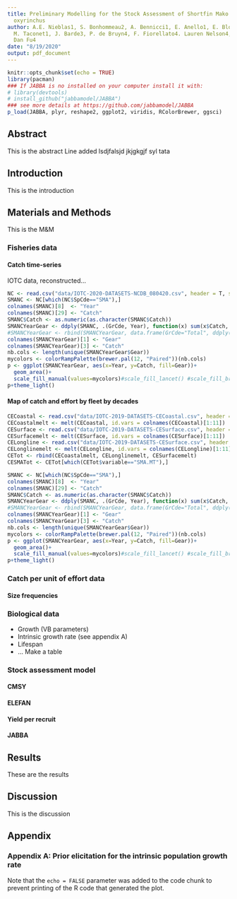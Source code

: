```yaml
---
title: Preliminary Modelling for the Stock Assessment of Shortfin Mako Shark, Isurus
  oxyrinchus
author: A.E. Nieblas1, S. Bonhommeau2, A. Bennicci1, E. Anello1, E. Blondel1, A. Ellenbroek1,
  M. Taconet1, J. Barde3, P. de Bruyn4, F. Fiorellato4. Lauren Nelson4, Emmanuel Chassot4,
  Dan Fu4
date: "8/19/2020"
output: pdf_document
---
```


```r
knitr::opts_chunk$set(echo = TRUE)
library(pacman)
### If JABBA is no installed on your computer install it with:
# library(devtools)
# install_github("jabbamodel/JABBA")
### see more details at https://github.com/jabbamodel/JABBA
p_load(JABBA, plyr, reshape2, ggplot2, viridis, RColorBrewer, ggsci)
```

## Abstract
This is the abstract
Line added
lsdjfalsjd
jkjgkgjf syl
tata

## Introduction
This is the introduction

## Materials and Methods
This is the M&M

### Fisheries data
#### Catch time-series
IOTC data, reconstructed...


```r
NC <- read.csv("data/IOTC-2020-DATASETS-NCDB_080420.csv", header = T, stringsAsFactors = F)
SMANC <- NC[which(NC$SpCde=="SMA"),]
colnames(SMANC)[8]  <- "Year"
colnames(SMANC)[29] <- "Catch"
SMANC$Catch <- as.numeric(as.character(SMANC$Catch))
SMANCYearGear <- ddply(SMANC, .(GrCde, Year), function(x) sum(x$Catch, na.rm=T))
#SMANCYearGear <- rbind(SMANCYearGear, data.frame(GrCde="Total", ddply(SMANC, .(Year), function(x) sum(x$Catch, na.rm=T))))
colnames(SMANCYearGear)[1] <- "Gear"
colnames(SMANCYearGear)[3] <- "Catch"
nb.cols <- length(unique(SMANCYearGear$Gear))
mycolors <- colorRampPalette(brewer.pal(12, "Paired"))(nb.cols)
p <- ggplot(SMANCYearGear, aes(x=Year, y=Catch, fill=Gear))+
  geom_area()+
  scale_fill_manual(values=mycolors)#scale_fill_lancet() #scale_fill_brewer(palette = brewer.pal(14, "RdYlBu")) #scale_fill_viridis(discrete = TRUE)
p+theme_light()
```
#### Map of catch and effort by fleet by decades

```r
CECoastal <- read.csv("data/IOTC-2019-DATASETS-CECoastal.csv", header = T, stringsAsFactors = F)
CECoastalmelt <- melt(CECoastal, id.vars = colnames(CECoastal)[1:11])
CESurface <- read.csv("data/IOTC-2019-DATASETS-CESurface.csv", header = T, stringsAsFactors = F)
CESurfacemelt <- melt(CESurface, id.vars = colnames(CESurface)[1:11])
CELongline <- read.csv("data/IOTC-2019-DATASETS-CESurface.csv", header = T, stringsAsFactors = F)
CELonglinemelt <- melt(CELongline, id.vars = colnames(CELongline)[1:11])
CETot <- rbind(CECoastalmelt, CELonglinemelt, CESurfacemelt)
CESMATot <- CETot[which(CETot$variable=="SMA.MT"),]

SMANC <- NC[which(NC$SpCde=="SMA"),]
colnames(SMANC)[8]  <- "Year"
colnames(SMANC)[29] <- "Catch"
SMANC$Catch <- as.numeric(as.character(SMANC$Catch))
SMANCYearGear <- ddply(SMANC, .(GrCde, Year), function(x) sum(x$Catch, na.rm=T))
#SMANCYearGear <- rbind(SMANCYearGear, data.frame(GrCde="Total", ddply(SMANC, .(Year), function(x) sum(x$Catch, na.rm=T))))
colnames(SMANCYearGear)[1] <- "Gear"
colnames(SMANCYearGear)[3] <- "Catch"
nb.cols <- length(unique(SMANCYearGear$Gear))
mycolors <- colorRampPalette(brewer.pal(12, "Paired"))(nb.cols)
p <- ggplot(SMANCYearGear, aes(x=Year, y=Catch, fill=Gear))+
  geom_area()+
  scale_fill_manual(values=mycolors)#scale_fill_lancet() #scale_fill_brewer(palette = brewer.pal(14, "RdYlBu")) #scale_fill_viridis(discrete = TRUE)
p+theme_light()
```

### Catch per unit of effort data

#### Size frequencies

### Biological data
- Growth (VB parameters)
- Intrinsic growth rate (see appendix A)
- Lifespan
- ...
Make a table

### Stock assessment model

#### CMSY

#### ELEFAN

#### Yield per recruit

#### JABBA




## Results
These are the results

## Discussion
This is the discussion

## Appendix

### Appendix A: Prior elicitation for the intrinsic population growth rate





Note that the `echo = FALSE` parameter was added to the code chunk to prevent printing of the R code that generated the plot.
